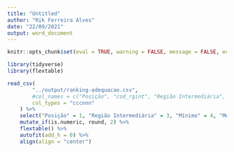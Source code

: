```yaml
---
title: "Untitled"
author: "Rik Ferreira Alves"
date: "22/09/2021"
output: word_document
---
```


```r
knitr::opts_chunk$set(eval = TRUE, warning = FALSE, message = FALSE, echo = FALSE)
```

```r
library(tidyverse)
library(flextable)
```

```r
read_csv(
        "../output/ranking-adequacao.csv",
        #col_names = c("Posição", "cod_rgint", "Região Intermediária", "Mínimo", "Mediana", "Máximo"),
        col_types = "cccnnn"
    ) %>%
    select("Posição" = 1, "Região Intermediária" = 3, "Mínimo" = 4, "Mediana" = 5, "Máximo" = 6) %>%
    mutate_if(is.numeric, round, 2) %>%
    flextable() %>%
    autofit(add_h = 0) %>%
    align(align = "center")
```
